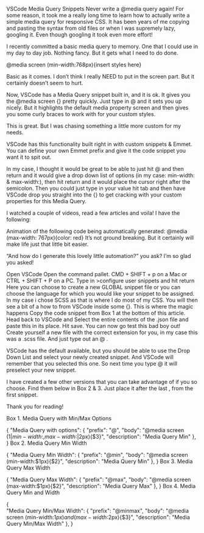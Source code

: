VSCode Media Query Snippets
Never write a @media query again!
For some reason, it took me a really long time to learn how to actually write a simple media query for responsive CSS. It has been years of me copying and pasting the syntax from old files or when I was supremely lazy, googling it. Even though googling it took even more effort!

I recently committed a basic media query to memory. One that I could use in my day to day job. Nothing fancy. But it gets what I need to do done.

@media screen (min-width:768px){insert styles here}

Basic as it comes. I don’t think I really NEED to put in the screen part. But it certainly doesn’t seem to hurt.

Now, VSCode has a Media Query snippet built in, and it is ok. It gives you the @media screen {} pretty quickly. Just type in @ and it sets you up nicely. But it highlights the default media property screen and then gives you some curly braces to work with for your custom styles.

This is great. But I was chasing something a little more custom for my needs.

VSCode has this functionality built right in with custom snippets & Emmet. You can define your own Emmet prefix and give it the code snippet you want it to spit out.

In my case, I thought it would be great to be able to just hit @ and then return and it would give a drop down list of options (in my case: min-width: & max-width:), then hit return and it would place the cursor right after the semicolon. Then you could just type in your value hit tab and then have VSCode drop you straight into the {} to get cracking with your custom properties for this Media Query.

I watched a couple of videos, read a few articles and voila! I have the following:

Animation of the following code being automatically generated: @media (max-width: 767px){color: red}
It’s not ground breaking. But it certainly will make life just that little bit easier.

“And how do I generate this lovely little automation?” you ask? I’m so glad you asked!

Open VSCode
Open the command pallet. CMD + SHIFT + p on a Mac or CTRL + SHIFT + P on a PC.
Type in >configure user snippets and hit return
Here you can choose to create a new GLOBAL snippet file or you can choose the language for which you would like your snippet to be assigned. In my case i chose SCSS as that is where I do most of my CSS.
You will then see a bit of a how to from VSCode inside some {}. This is where the magic happens
Copy the code snippet from Box 1 at the bottom of this article.
Head back to VSCode and Select the entire contents of the .json file and paste this in its place.
Hit save.
You can now go test this bad boy out! Create yourself a new file with the correct extension for you, in my case this was a .scss file. And just type out an @ .

VSCode has the default available, but you should be able to use the Drop Down List and select your newly created snippet. And VSCode will remember that you selected this one. So next time you type @ it will preselect your new snippet.

I have created a few other versions that you can take advantage of if you so choose. Find them below in Box 2 & 3. Just place it after the last , from the first snippet.

Thank you for reading!

Box 1. Media Query with Min/Max Options

{
"Media Query with options": {
"prefix": "@",
"body": "@media screen (${1|min-width:,max-width:|}$2px){$3}",
"description": "Media Query Min"
},
}
Box 2. Media Query Min Width

{
"Media Query Min Width": {
"prefix": "@min",
"body": "@media screen (min-width:$1px){$2}",
"description": "Media Query Min"
},
}
Box 3. Media Query Max Width

{
"Media Query Max Width": {
"prefix": "@max",
"body": "@media screen (max-width:$1px){$2}",
"description": "Media Query Max"
},
}
Box 4. Media Query Min and Width

{  
"Media Query Min/Max Width": {
"prefix": "@minmax",
"body": "@media screen (min-width:$1px) and (max-width:$2px){$3}",
"description": "Media Query Min/Max Width"
},
}
